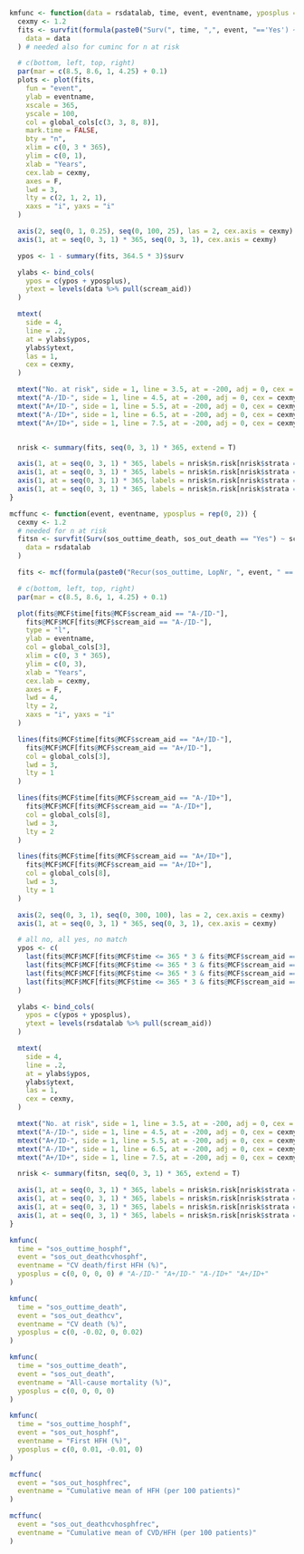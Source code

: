 ```r

kmfunc <- function(data = rsdatalab, time, event, eventname, yposplus = rep(0, 4)) {
  cexmy <- 1.2
  fits <- survfit(formula(paste0("Surv(", time, ",", event, "=='Yes') ~ scream_aid")),
    data = data
  ) # needed also for cuminc for n at risk

  # c(bottom, left, top, right)
  par(mar = c(8.5, 8.6, 1, 4.25) + 0.1)
  plots <- plot(fits,
    fun = "event",
    ylab = eventname,
    xscale = 365,
    yscale = 100,
    col = global_cols[c(3, 3, 8, 8)],
    mark.time = FALSE,
    bty = "n",
    xlim = c(0, 3 * 365),
    ylim = c(0, 1),
    xlab = "Years",
    cex.lab = cexmy,
    axes = F,
    lwd = 3,
    lty = c(2, 1, 2, 1),
    xaxs = "i", yaxs = "i"
  )

  axis(2, seq(0, 1, 0.25), seq(0, 100, 25), las = 2, cex.axis = cexmy)
  axis(1, at = seq(0, 3, 1) * 365, seq(0, 3, 1), cex.axis = cexmy)

  ypos <- 1 - summary(fits, 364.5 * 3)$surv

  ylabs <- bind_cols(
    ypos = c(ypos + yposplus),
    ytext = levels(data %>% pull(scream_aid))
  )

  mtext(
    side = 4,
    line = .2,
    at = ylabs$ypos,
    ylabs$ytext,
    las = 1,
    cex = cexmy,
  )

  mtext("No. at risk", side = 1, line = 3.5, at = -200, adj = 0, cex = cexmy, font = 2)
  mtext("A-/ID-", side = 1, line = 4.5, at = -200, adj = 0, cex = cexmy)
  mtext("A+/ID-", side = 1, line = 5.5, at = -200, adj = 0, cex = cexmy)
  mtext("A-/ID+", side = 1, line = 6.5, at = -200, adj = 0, cex = cexmy)
  mtext("A+/ID+", side = 1, line = 7.5, at = -200, adj = 0, cex = cexmy)


  nrisk <- summary(fits, seq(0, 3, 1) * 365, extend = T)

  axis(1, at = seq(0, 3, 1) * 365, labels = nrisk$n.risk[nrisk$strata == "scream_aid=A-/ID-"], line = 3.5, tick = FALSE, cex.axis = cexmy)
  axis(1, at = seq(0, 3, 1) * 365, labels = nrisk$n.risk[nrisk$strata == "scream_aid=A+/ID-"], line = 4.5, tick = FALSE, cex.axis = cexmy)
  axis(1, at = seq(0, 3, 1) * 365, labels = nrisk$n.risk[nrisk$strata == "scream_aid=A-/ID+"], line = 5.5, tick = FALSE, cex.axis = cexmy)
  axis(1, at = seq(0, 3, 1) * 365, labels = nrisk$n.risk[nrisk$strata == "scream_aid=A+/ID+"], line = 6.5, tick = FALSE, cex.axis = cexmy)
}
```

```r

mcffunc <- function(event, eventname, yposplus = rep(0, 2)) {
  cexmy <- 1.2
  # needed for n at risk
  fitsn <- survfit(Surv(sos_outtime_death, sos_out_death == "Yes") ~ scream_aid,
    data = rsdatalab
  )

  fits <- mcf(formula(paste0("Recur(sos_outtime, LopNr, ", event, " == '1') ~ scream_aid")), data = rsdatalab_rec)

  # c(bottom, left, top, right)
  par(mar = c(8.5, 8.6, 1, 4.25) + 0.1)

  plot(fits@MCF$time[fits@MCF$scream_aid == "A-/ID-"],
    fits@MCF$MCF[fits@MCF$scream_aid == "A-/ID-"],
    type = "l",
    ylab = eventname,
    col = global_cols[3],
    xlim = c(0, 3 * 365),
    ylim = c(0, 3),
    xlab = "Years",
    cex.lab = cexmy,
    axes = F,
    lwd = 4,
    lty = 2,
    xaxs = "i", yaxs = "i"
  )

  lines(fits@MCF$time[fits@MCF$scream_aid == "A+/ID-"],
    fits@MCF$MCF[fits@MCF$scream_aid == "A+/ID-"],
    col = global_cols[3],
    lwd = 3,
    lty = 1
  )

  lines(fits@MCF$time[fits@MCF$scream_aid == "A-/ID+"],
    fits@MCF$MCF[fits@MCF$scream_aid == "A-/ID+"],
    col = global_cols[8],
    lwd = 3,
    lty = 2
  )

  lines(fits@MCF$time[fits@MCF$scream_aid == "A+/ID+"],
    fits@MCF$MCF[fits@MCF$scream_aid == "A+/ID+"],
    col = global_cols[8],
    lwd = 3,
    lty = 1
  )

  axis(2, seq(0, 3, 1), seq(0, 300, 100), las = 2, cex.axis = cexmy)
  axis(1, at = seq(0, 3, 1) * 365, seq(0, 3, 1), cex.axis = cexmy)

  # all no, all yes, no match
  ypos <- c(
    last(fits@MCF$MCF[fits@MCF$time <= 365 * 3 & fits@MCF$scream_aid == "A-/ID-"]),
    last(fits@MCF$MCF[fits@MCF$time <= 365 * 3 & fits@MCF$scream_aid == "A+/ID-"]),
    last(fits@MCF$MCF[fits@MCF$time <= 365 * 3 & fits@MCF$scream_aid == "A-/ID+"]),
    last(fits@MCF$MCF[fits@MCF$time <= 365 * 3 & fits@MCF$scream_aid == "A+/ID+"])
  )

  ylabs <- bind_cols(
    ypos = c(ypos + yposplus),
    ytext = levels(rsdatalab %>% pull(scream_aid))
  )

  mtext(
    side = 4,
    line = .2,
    at = ylabs$ypos,
    ylabs$ytext,
    las = 1,
    cex = cexmy,
  )

  mtext("No. at risk", side = 1, line = 3.5, at = -200, adj = 0, cex = cexmy, font = 2)
  mtext("A-/ID-", side = 1, line = 4.5, at = -200, adj = 0, cex = cexmy)
  mtext("A+/ID-", side = 1, line = 5.5, at = -200, adj = 0, cex = cexmy)
  mtext("A-/ID+", side = 1, line = 6.5, at = -200, adj = 0, cex = cexmy)
  mtext("A+/ID+", side = 1, line = 7.5, at = -200, adj = 0, cex = cexmy)

  nrisk <- summary(fitsn, seq(0, 3, 1) * 365, extend = T)

  axis(1, at = seq(0, 3, 1) * 365, labels = nrisk$n.risk[nrisk$strata == "scream_aid=A-/ID-"], line = 3.5, tick = FALSE, cex.axis = cexmy)
  axis(1, at = seq(0, 3, 1) * 365, labels = nrisk$n.risk[nrisk$strata == "scream_aid=A+/ID-"], line = 4.5, tick = FALSE, cex.axis = cexmy)
  axis(1, at = seq(0, 3, 1) * 365, labels = nrisk$n.risk[nrisk$strata == "scream_aid=A-/ID+"], line = 5.5, tick = FALSE, cex.axis = cexmy)
  axis(1, at = seq(0, 3, 1) * 365, labels = nrisk$n.risk[nrisk$strata == "scream_aid=A+/ID+"], line = 6.5, tick = FALSE, cex.axis = cexmy)
}
```

```r
kmfunc(
  time = "sos_outtime_hosphf",
  event = "sos_out_deathcvhosphf",
  eventname = "CV death/first HFH (%)",
  yposplus = c(0, 0, 0, 0) # "A-/ID-" "A+/ID-" "A-/ID+" "A+/ID+"
)
```

```r
kmfunc(
  time = "sos_outtime_death",
  event = "sos_out_deathcv",
  eventname = "CV death (%)",
  yposplus = c(0, -0.02, 0, 0.02)
)
```

```r
kmfunc(
  time = "sos_outtime_death",
  event = "sos_out_death",
  eventname = "All-cause mortality (%)",
  yposplus = c(0, 0, 0, 0)
)
```

```r
kmfunc(
  time = "sos_outtime_hosphf",
  event = "sos_out_hosphf",
  eventname = "First HFH (%)",
  yposplus = c(0, 0.01, -0.01, 0)
)
```

```r
mcffunc(
  event = "sos_out_hosphfrec",
  eventname = "Cumulative mean of HFH (per 100 patients)"
)
```

```r
mcffunc(
  event = "sos_out_deathcvhosphfrec",
  eventname = "Cumulative mean of CVD/HFH (per 100 patients)"
)
```
